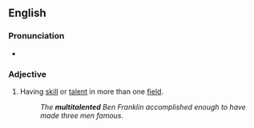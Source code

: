 ==English==

===Pronunciation===
* {{IPA|/ˌmʌltiˈtæləntɪd/|lang=en}}

===Adjective===
{{en-adj|-}}

# Having [[skill]] or [[talent]] in more than one [[field]].
#:''The '''multitalented''' Ben Franklin accomplished enough to have made three men famous.''